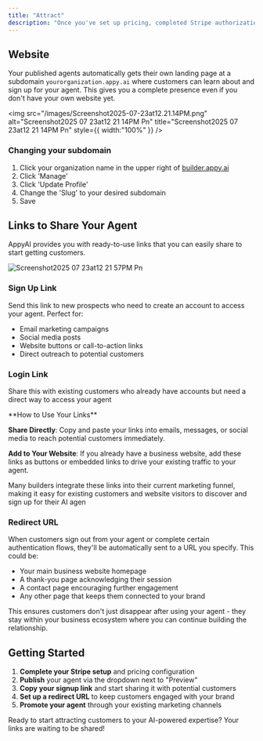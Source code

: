 ```yaml
---
title: "Attract"
description: "Once you've set up pricing, completed Stripe authorization, and published your agent - you can start attracting customers to your agent with shareable links. Attract is where you'll get the URLs to promote your agent and drive signups."
---
```


## Website

Your published agents automatically gets their own landing page at a subdomain `yourorganization.appy.ai` where customers can learn about and sign up for your agent. This gives you a complete presence even if you don't have your own website yet.

<img
  src="/images/Screenshot2025-07-23at12.21.14PM.png"
  alt="Screenshot2025 07 23at12 21 14PM Pn"
  title="Screenshot2025 07 23at12 21 14PM Pn"
  style={{ width:"100%" }}
/>

### Changing your subdomain

1. Click your organization name in the upper right of [builder.appy.ai](http://builder.appy.ai)
2. Click 'Manage'
3. Click 'Update Profile'
4. Change the 'Slug' to your desired subdomain
5. Save

## Links to Share Your Agent

AppyAI provides you with ready-to-use links that you can easily share to start getting customers.

![Screenshot2025 07 23at12 21 57PM Pn](/images/Screenshot2025-07-23at12.21.57PM.png)

### Sign Up Link

Send this link to new prospects who need to create an account to access your agent. Perfect for:

- Email marketing campaigns
- Social media posts
- Website buttons or call-to-action links
- Direct outreach to potential customers

### Login Link

Share this with existing customers who already have accounts but need a direct way to access your agent

<Tip>
  **How to Use Your Links**

  **Share Directly**: Copy and paste your links into emails, messages, or social media to reach potential customers immediately.

  **Add to Your Website**: If you already have a business website, add these links as buttons or embedded links to drive your existing traffic to your agent.

  Many builders integrate these links into their current marketing funnel, making it easy for existing customers and website visitors to discover and sign up for their AI agen
</Tip>

### Redirect URL

When customers sign out from your agent or complete certain authentication flows, they'll be automatically sent to a URL you specify. This could be:

- Your main business website homepage
- A thank-you page acknowledging their session
- A contact page encouraging further engagement
- Any other page that keeps them connected to your brand

This ensures customers don't just disappear after using your agent - they stay within your business ecosystem where you can continue building the relationship.

## Getting Started

1. **Complete your Stripe setup** and pricing configuration
2. **Publish** your agent via the dropdown next to "Preview"
3. **Copy your signup link** and start sharing it with potential customers
4. **Set up a redirect URL** to keep customers engaged with your brand
5. **Promote your agent** through your existing marketing channels

Ready to start attracting customers to your AI-powered expertise? Your links are waiting to be shared\!